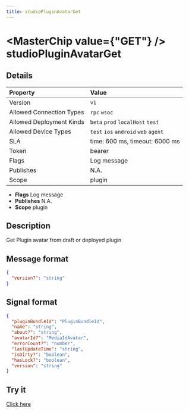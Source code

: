 ```yaml
---
title: studioPluginAvatarGet
---
```



# <MasterChip value={"GET"} /> studioPluginAvatarGet

## Details

| Property | Value | 
| :--- | :--- | 
| Version | `v1` |
| Allowed Connection Types | `rpc` `wsoc`  |
| Allowed Deployment Kinds | `beta` `prod` `localHost` `test`  |
| Allowed Device Types | `test` `ios` `android` `web` `agent`  |
| SLA | time: 600 ms, timeout: 6000 ms |
| Token | bearer |
| Flags | Log message |
| Publishes | N.A. |
| Scope | plugin |


- **Flags** Log message
- **Publishes** N.A.
- **Scope** plugin


## Description

Get Plugin avatar from draft or deployed plugin

## Message format

```json
{
  "version?": "string"
}
```

## Signal format

```json
{
  "pluginBundleId": "PluginBundleId",
  "name": "string",
  "about?": "string",
  "avatarId?": "MediaIdAvatar",
  "errorCount?": "number",
  "lastUpdateTime": "string",
  "isDirty?": "boolean",
  "hasLock?": "boolean",
  "version": "string"
}
```

## Try it

[Click here](https://web.neome.ai/api?path=studio_studioDrawer_studioPluginAvatarGet)

